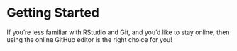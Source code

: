 # Getting Started {.sec-online}

If you're less familiar with RStudio and Git, and you'd like to stay online, then using the online GitHub editor is the right choice for you!
